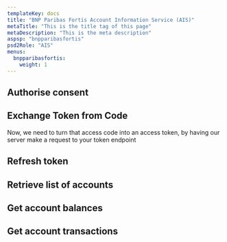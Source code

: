 ```yaml
---
templateKey: docs
title: "BNP Paribas Fortis Account Information Service (AIS)"
metaTitle: "This is the title tag of this page"
metaDescription: "This is the meta description"
aspsp: "bnpparibasfortis"
psd2Role: "AIS"
menus:
  bnpparibasfortis: 
    weight: 1
---
```









  <step>

  ## Authorise consent

  <AuthoriseStep/>
  </step>
  <step>

  ## Exchange Token from Code

  <CreateToken/>
  Now, we need to turn that access code into an access token, by having our server make a request to your token endpoint
  </step>
  <step>

  ## Refresh token

  <RefreshToken/>
  </step>
  <step>

  ## Retrieve list of accounts

  <StepAccounts/>
  </step>
  <step>

  ## Get account balances

  <StepBalances/>
  </step>
  <step>

  ## Get account transactions

  <StepTransactions/>
  </step>

